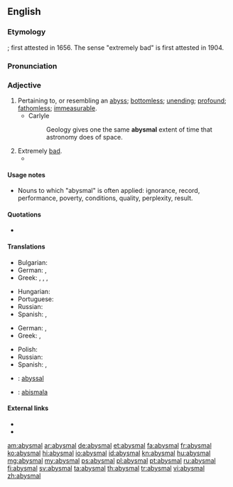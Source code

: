 ==English==

===Etymology===
{{suffix|abysm|al}}; first attested in 1656. The sense "extremely bad" is first attested in 1904.

===Pronunciation===
{{a|US}} {{IPA|/ə.ˈbɪz.məl/}}

===Adjective===
{{en-adj}}

# Pertaining to, or resembling an [[abyss]]; [[bottomless]]; [[unending]]; [[profound]]; [[fathomless]]; [[immeasurable]].
#* Carlyle
#*: Geology gives one the same '''abysmal''' extent of time that astronomy does of space.
# Extremely [[bad]].
#* {{quote-news
|year=2012
|date=June 9
|author=Owen Phillips
|title=Euro 2012: Netherlands 0-1 Denmark
|work=BBC Sport
|url=http://www.bbc.co.uk/sport/0/football/18138777
|page=
|passage=Robben curled an effort against the foot of the post from the edge of the box after being gifted the ball by an '''abysmal''' clearance from keeper Stephan Andersen.}}

====Usage notes====
* Nouns to which "abysmal" is often applied: ignorance, record, performance, poverty, conditions, quality, perplexity, result.

====Quotations====
* {{seeCites}}

====Translations====
{{trans-top|pertaining to, or resembling an abyss; bottomless; unending; profound}}
* Bulgarian: {{t+|bg|бездънен}}
* German: {{t-|de|abgründig}}, {{t-|de|abgrundtief}}
* Greek: {{t+|el|αβυσσαλέος|m|tr=avyssaléos|sc=Grek}}, {{t+|el|απύθμενος|m|tr=apýthmenos|sc=Grek}}, {{t-|el|απειροβαθής|m|tr=apeirovathís|sc=Grek}}, {{t+|el|άπατος|m|tr=ápatos|sc=Grek}}
{{trans-mid}}
* Hungarian: {{t-|hu|feneketlen}}
* Portuguese: {{t-|pt|abismal}}
* Russian: {{t+|ru|бездонный}}
* Spanish: {{t+|es|abismal}}, {{t-|es|insondable}}
{{trans-bottom}}

{{trans-top|extremely bad}}
* German: {{t+|de|erbärmlich}}, {{t+|de|jämmerlich}}
* Greek: {{t+|el|ανεκδιήγητος|m|tr=anekdiígitos|sc=Grek}}, {{t+|el|απερίγραπτος|m|tr=aperígraptos|sc=Grek}}
{{trans-mid}}
* Polish: {{t+|pl|beznadziejny}}
* Russian: {{t+|ru|отвратительный}}
* Spanish: {{t+|es|atroz}}, {{t-|es|desastroso}}
{{trans-bottom}}

{{checktrans-top}}
* {{ttbc|fr}}: [[abyssal]]
* {{ttbc|io}}: [[abismala]]
{{trans-bottom}}

====External links====
* {{R:Webster 1913}}
* {{R:Century 1911}}

[[am:abysmal]]
[[ar:abysmal]]
[[de:abysmal]]
[[et:abysmal]]
[[fa:abysmal]]
[[fr:abysmal]]
[[ko:abysmal]]
[[hi:abysmal]]
[[io:abysmal]]
[[id:abysmal]]
[[kn:abysmal]]
[[hu:abysmal]]
[[mg:abysmal]]
[[my:abysmal]]
[[ps:abysmal]]
[[pl:abysmal]]
[[pt:abysmal]]
[[ru:abysmal]]
[[fi:abysmal]]
[[sv:abysmal]]
[[ta:abysmal]]
[[th:abysmal]]
[[tr:abysmal]]
[[vi:abysmal]]
[[zh:abysmal]]